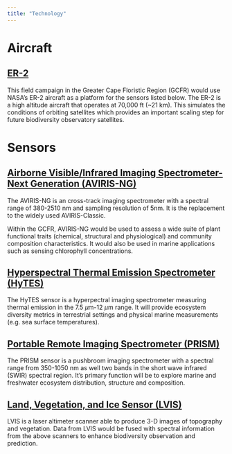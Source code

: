 ```yaml
---
title: "Technology"
---
```


# Aircraft

## [ER-2](https://airbornescience.nasa.gov/aircraft/ER-2)

This field campaign in the Greater Cape Floristic Region (GCFR) would use NASA's ER-2 aircraft as a platform for the sensors listed below. The ER-2 is a high altitude aircraft that operates at 70,000 ft (~21 km). This simulates the conditions of orbiting satellites which provides an important scaling step for future biodiversity observatory satellites.


# Sensors

## [Airborne Visible/Infrared Imaging Spectrometer-Next Generation (AVIRIS-NG)](https://aviris-ng.jpl.nasa.gov/)

The AVIRIS-NG is an cross-track imaging spectrometer with a spectral range of 380-2510 nm and sampling resolution of 5nm. It is the replacement to the widely used AVIRIS-Classic.

Within the GCFR, AVIRIS-NG would be used to assess a wide suite of plant functional traits (chemical, structural and physiological) and community composition characteristics. It would also be used in marine applications such as sensing chlorophyll concentrations. 

## [Hyperspectral Thermal Emission Spectrometer (HyTES)](http://hytes.jpl.nasa.gov/)

The HyTES sensor is a hyperpectral imaging spectrometer measuring thermal emission in the 7.5 $\mu$m-12 $\mu$m range.  It will provide ecosystem diversity metrics in terrestrial settings and physical marine measurements (e.g. sea surface temperatures).

## [Portable Remote Imaging Spectrometer (PRISM)](http://prism.jpl.nasa.gov/)

The PRISM sensor is a pushbroom imaging spectrometer with a spectral range from 350-1050 nm as well two bands in the short wave infrared (SWIR) spectral region. It's primary function will be to explore marine and freshwater ecosystem distribution, structure and composition.

## [Land, Vegetation, and Ice Sensor (LVIS)](https://airbornescience.nasa.gov/instrument/LVIS)

LVIS is a laser altimeter scanner able to produce 3-D images of topography and vegetation. Data from LVIS would be fused with spectral information from the above scanners to enhance biodiversity observation and prediction.


